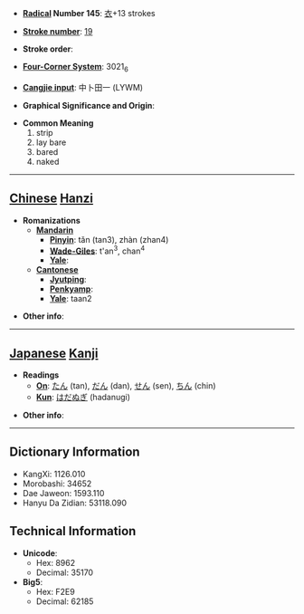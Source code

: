 * '''[[Wiktionary:Chinese radical index| Radical]] Number 145''': [[Wiktionary:Chinese radical index 衣|衣]]+13 strokes

* '''[[Wiktionary:Chinese total strokes index|Stroke number]]''': [[Wiktionary:Chinese total strokes index 19|19]]

* '''Stroke order''': 

* '''[[Wiktionary:Chinese four corner index|Four-Corner System]]''': 3021<sub>6</sub>

* '''[[Wiktionary:Chinese Cangjie index|Cangjie input]]''': 中卜田一 (LYWM)

* '''Graphical Significance and Origin''': 

* '''Common Meaning'''
*#strip
*# lay bare
*# bared
*# naked


----

== [[Chinese]] [[Hanzi]] ==

* '''Romanizations'''
** '''[[Mandarin]]'''
*** '''[[Pinyin]]''': tǎn (tan3), zhàn (zhan4)
*** '''[[Wade-Giles]]''': t'an<sup>3</sup>, chan<sup>4</sup>
*** '''[[Yale]]''': 
** '''[[Cantonese]]'''
*** '''[[Jyutping]]''':
*** '''[[Penkyamp]]''': 
*** '''[[Yale]]''': taan2

* '''Other info''': 

----

== [[Japanese]] [[Kanji]] ==

* '''Readings'''
** '''[[On]]''': [[たん]] (tan), [[だん]] (dan), [[せん]] (sen), [[ちん]] (chin)
** '''[[Kun]]''': [[はだぬぎ]] (hadanugi)

* '''Other info''':  

----

== Dictionary Information ==

* KangXi: 1126.010
* Morobashi: 34652
* Dae Jaweon: 1593.110
* Hanyu Da Zidian: 53118.090

== Technical Information ==

* '''Unicode''':
** Hex: 8962
** Decimal: 35170
* '''Big5''':
** Hex: F2E9
** Decimal: 62185